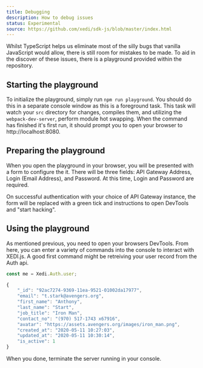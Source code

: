 ```yaml
---
title: Debugging
description: How to debug issues
status: Experimental
source: https://github.com/xedi/sdk-js/blob/master/index.html
---
```



Whilst TypeScript helps us eliminate most of the silly bugs that vanilla JavaScript would allow, there is still room for mistakes to be made. To aid in the discover of these issues, there is a playground provided within the repository.

## Starting the playground

To initialize the playground, simply run `npm run playground`. You should do this in a separate console window as this is a foreground task. This task will watch your `src` directory for changes, compiles them, and utilizing the `webpack-dev-server`, perform module hot swapping. When the command has finished it's first run, it should prompt you to open your browser to http://localhost:8080.

## Preparing the playground

When you open the playground in your browser, you will be presented with a form to configure the it. There will be three fields: API Gateway Address, Login (Email Address), and Password. At this time, Login and Password are required.

On successful authentication with your choice of API Gateway instance, the form will be replaced with a green tick and instructions to open DevTools and "start hacking".

## Using the playground

As mentioned previous, you need to open your browsers DevTools. From here, you can enter a variety of commands into the console to interact with XEDI.js. A good first command might be retreiving your user record from the <Link href="/usage/auth#user">Auth api</Link>.

```javascript
const me = Xedi.Auth.user;
```
```javascript
{
    "_id": "92ac7274-9369-11ea-9521-01002da17977",
    "email": "t.stark@avengers.org",
    "first_name": "Anthony",
    "last_name": "Start",
    "job_title": "Iron Man",
    "contact_no": "(970) 517-1743 x67916",
    "avatar": "https://assets.avengers.org/images/iron_man.png",
    "created_at": "2020-05-11 10:27:03",
    "updated_at": "2020-05-11 10:30:14",
    "is_active": 1
}
```

When you done, terminate the server running in your console.
